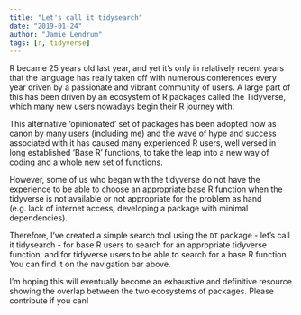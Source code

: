 ```yaml
---
title: "Let's call it tidysearch"
date: "2019-01-24"
author: "Jamie Lendrum"
tags: [r, tidyverse]
---
```


R became 25 years old last year, and yet it's only in relatively recent years that the language has really taken off with numerous conferences every year driven by a passionate and vibrant community of users. A large part of this has been driven by an ecosystem of R packages called the Tidyverse, which many new users nowadays begin their R journey with.

This alternative 'opinionated' set of packages has been adopted now as canon by many users (including me) and the wave of hype and success associated with it has caused many experienced R users, well versed in long established 'Base R' functions, to take the leap into a new way of coding and a whole new set of functions.

However, some of us who began with the tidyverse do not have the experience to be able to choose an appropriate base R function when the tidyverse is not available or not appropriate for the problem as hand (e.g. lack of internet access, developing a package with minimal dependencies).

Therefore, I've created a simple search tool using the `DT` package - let's call it tidysearch - for base R users to search for an appropriate tidyverse function, and for tidyverse users to be able to search for a base R function. You can find it on the navigation bar above.

I'm hoping this will eventually become an exhaustive and definitive resource showing the overlap between the two ecosystems of packages. Please contribute if you can!